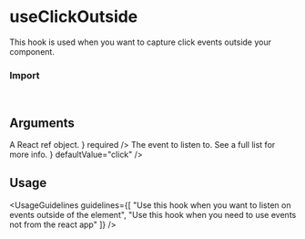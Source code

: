 
<Meta of={UseClickOutsideStories} />

# useClickOutside

This hook is used when you want to capture click events outside your component.

<Canvas of={UseClickOutsideStories.Overview} />

### Import

```js
import { useClickOutside } from "@vibe/core";
```

## Arguments

<FunctionArguments>
  <FunctionArgument name="options" type="Object">
    <FunctionArgument
      name="ref"
      type="React.MutableRefObject"
      description={
        <>
          A React
          <Link href="https://react.dev/reference/react/useRef">ref</Link>
          object.
        </>
      }
      required
    />
    <FunctionArgument
      name="callback"
      type="(value: string) => void"
      description="Callback function to execute on outside clicks."
      required
    />
    <FunctionArgument
      name="ignoreClasses"
      type="string[]"
      description="A list of classes to ignore when checking if the click is outside the element."
    />
    <FunctionArgument
      name="eventName"
      type="keyof HTMLElementEventMap | string"
      description={
        <>
          The event to listen to. See
          <Link href="https://developer.mozilla.org/en-US/docs/Web/Events">a full list</Link>
          for more info.
        </>
      }
      defaultValue="click"
    />
  </FunctionArgument>
</FunctionArguments>

## Usage

<UsageGuidelines
  guidelines={[
    "Use this hook when you want to listen on events outside of the element",
    "Use this hook when you need to use events not from the react app"
  ]}
/>
